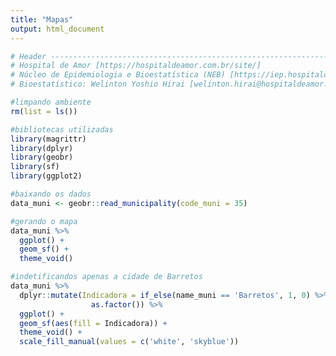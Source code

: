 ```yaml
---
title: "Mapas"
output: html_document
---
```


```r
# Header ------------------------------------------------------------------
# Hospital de Amor [https://hospitaldeamor.com.br/site/]
# Núcleo de Epidemiologia e Bioestatística (NEB) [https://iep.hospitaldeamor.com.br/plataformas-de-apoio/neb/]
# Bioestatístico: Welinton Yoshio Hirai [welinton.hirai@hospitaldeamor.com.br]

#limpando ambiente
rm(list = ls())

#bibliotecas utilizadas
library(magrittr)
library(dplyr)
library(geobr)
library(sf)
library(ggplot2)
```

```r
#baixando os dados
data_muni <- geobr::read_municipality(code_muni = 35)

#gerando o mapa
data_muni %>% 
  ggplot() +
  geom_sf() +
  theme_void()

#indetificandos apenas a cidade de Barretos
data_muni %>% 
  dplyr::mutate(Indicadora = if_else(name_muni == 'Barretos', 1, 0) %>% 
                  as.factor()) %>% 
  ggplot() +
  geom_sf(aes(fill = Indicadora)) +
  theme_void() +
  scale_fill_manual(values = c('white', 'skyblue'))

```

